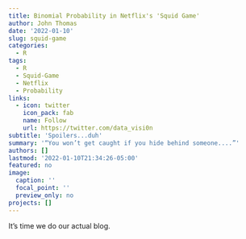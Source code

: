 ```yaml
---
title: Binomial Probability in Netflix's 'Squid Game'
author: John Thomas
date: '2022-01-10'
slug: squid-game
categories:
  - R
tags:
  - R
  - Squid-Game
  - Netflix
  - Probability
links:
  - icon: twitter
    icon_pack: fab
    name: Follow
    url: https://twitter.com/data_visi0n
subtitle: 'Spoilers...duh'
summary: '“You won’t get caught if you hide behind someone....”'
authors: []
lastmod: '2022-01-10T21:34:26-05:00'
featured: no
image:
  caption: ''
  focal_point: ''
  preview_only: no
projects: []
---
```



It's time we do our actual blog.